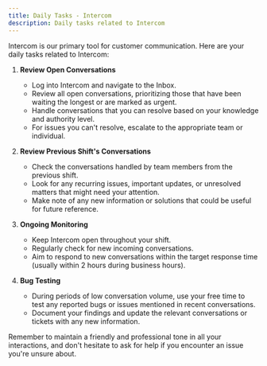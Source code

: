 ```yaml
---
title: Daily Tasks - Intercom
description: Daily tasks related to Intercom
---
```


Intercom is our primary tool for customer communication. Here are your daily tasks related to Intercom:

1. **Review Open Conversations**
   - Log into Intercom and navigate to the Inbox.
   - Review all open conversations, prioritizing those that have been waiting the longest or are marked as urgent.
   - Handle conversations that you can resolve based on your knowledge and authority level.
   - For issues you can't resolve, escalate to the appropriate team or individual.

2. **Review Previous Shift's Conversations**
   - Check the conversations handled by team members from the previous shift.
   - Look for any recurring issues, important updates, or unresolved matters that might need your attention.
   - Make note of any new information or solutions that could be useful for future reference.

3. **Ongoing Monitoring**
   - Keep Intercom open throughout your shift.
   - Regularly check for new incoming conversations.
   - Aim to respond to new conversations within the target response time (usually within 2 hours during business hours).

4. **Bug Testing**
   - During periods of low conversation volume, use your free time to test any reported bugs or issues mentioned in recent conversations.
   - Document your findings and update the relevant conversations or tickets with any new information.

Remember to maintain a friendly and professional tone in all your interactions, and don't hesitate to ask for help if you encounter an issue you're unsure about.

<LinkCard title="Back to Daily Tasks Overview" href="/daily-tasks/overview/" description="Return to the overview of daily tasks." />
